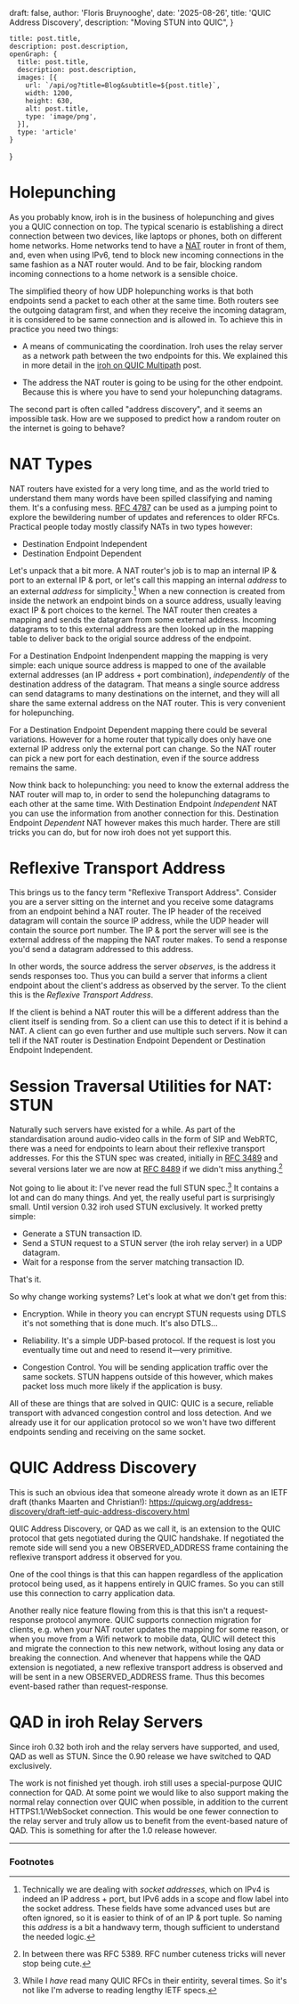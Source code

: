 
  draft: false,
  author: 'Floris Bruynooghe',
  date: '2025-08-26',
  title: 'QUIC Address Discovery',
  description:
    "Moving STUN into QUIC",
}

    title: post.title,
    description: post.description,
    openGraph: {
      title: post.title,
      description: post.description,
      images: [{
        url: `/api/og?title=Blog&subtitle=${post.title}`,
        width: 1200,
        height: 630,
        alt: post.title,
        type: 'image/png',
      }],
      type: 'article'
    }
}


# Holepunching

As you probably know, iroh is in the business of holepunching and gives you a QUIC connection on top.
The typical scenario is establishing a direct connection between two devices, like laptops or phones, both on different home networks.
Home networks tend to have a [NAT] router in front of them,
and, even when using IPv6, tend to block new incoming connections in the same fashion as a NAT router would.
And to be fair, blocking random incoming connections to a home network is a sensible choice.

[NAT]: https://en.wikipedia.org/wiki/Network_address_translation

The simplified theory of how UDP holepunching works is that both endpoints send a packet to each other at the same time.
Both routers see the outgoing datagram first, and when they receive the incoming datagram, it is considered to be same connection and is allowed in.
To achieve this in practice you need two things:

- A means of communicating the coordination.
  Iroh uses the relay server as a network path between the two endpoints for this.
  We explained this in more detail in the [iroh on QUIC Multipath] post.

[iroh on QUIC Multipath]: https://www.iroh.computer/blog/iroh-on-QUIC-multipath

- The address the NAT router is going to be using for the other endpoint.
  Because this is where you have to send your holepunching datagrams.

The second part is often called "address discovery", and it seems an impossible task.
How are we supposed to predict how a random router on the internet is going to behave?

# NAT Types

NAT routers have existed for a very long time,
and as the world tried to understand them many words have been spilled classifying and naming them.
It's a confusing mess.
[RFC 4787] can be used as a jumping point to explore the bewildering number of updates and references to older RFCs.
Practical people today mostly classify NATs in two types however:

[RFC 4787]: https://datatracker.ietf.org/doc/rfc4787/

- Destination Endpoint Independent
- Destination Endpoint Dependent

Let's unpack that a bit more.
A NAT router's job is to map an internal IP & port to an external IP & port,
or let's call this mapping an internal *address* to an external *address* for simplicity.[^addr]
When a new connection is created from inside the network an endpoint binds on a source address,
usually leaving exact IP & port choices to the kernel.
The NAT router then creates a mapping and sends the datagram from some external address.
Incoming datagrams to to this external address are then looked up in the mapping table to deliver back to the origial source address of the endpoint.

[^addr]: Technically we are dealing with *socket addresses*, which on IPv4 is indeed an IP address + port,
   but IPv6 adds in a scope and flow label into the socket address.
   These fields have some advanced uses but are often ignored,
   so it is easier to think of of an IP & port tuple.
   So naming this *address* is a bit a handwavy term,
   though sufficient to understand the needed logic.

For a Destination Endpoint Indenpendent mapping the mapping is very simple:
each unique source address is mapped to one of the available external addresses (an IP address + port combination),
*independently* of the destination address of the datagram.
That means a single source address can send datagrams to many destinations on the internet,
and they will all share the same external address on the NAT router.
This is very convenient for holepunching.

For a Destination Endpoint Dependent mapping there could be several variations.
However for a home router that typically does only have one external IP address only the external port can change.
So the NAT router can pick a new port for each destination, even if the source address remains the same.

Now think back to holepunching:
you need to know the external address the NAT router will map to,
in order to send the holepunching datagrams to each other at the same time.
With Destination Endpoint *Independent* NAT you can use the information from another connection for this.
Destination Endpoint *Dependent* NAT however makes this much harder.
There are still tricks you can do, but for now iroh does not yet support this.


# Reflexive Transport Address

This brings us to the fancy term "Reflexive Transport Address".
Consider you are a server sitting on the internet and you receive some datagrams from an endpoint behind a NAT router.
The IP header of the received datagram will contain the source IP address,
while the UDP header will contain the source port number.
The IP & port the server will see is the external address of the mapping the NAT router makes.
To send a response you'd send a datagram addressed to this address.

In other words, the source address the server *observes*,
is the address it sends responses too.
Thus you can build a server that informs a client endpoint about the client's address as observed by the server.
To the client this is the *Reflexive Transport Address*.

If the client is behind a NAT router this will be a different address than the client itself is sending from.
So a client can use this to detect if it is behind a NAT.
A client can go even further and use multiple such servers.
Now it can tell if the NAT router is Destination Endpoint Dependent or Destination Endpoint Independent.


# Session Traversal Utilities for NAT: STUN

Naturally such servers have existed for a while.
As part of the standardisation around audio-video calls in the form of SIP and WebRTC, there was a need for endpoints to learn about their reflexive transport addresses.
For this the STUN spec was created,
initially in [RFC 3489] and several versions later we are now at [RFC 8489] if we didn't miss anything.[^rfc-numbers]

[RFC 3489]: https://datatracker.ietf.org/doc/html/rfc3489
[RFC 8489]: https://datatracker.ietf.org/doc/html/rfc8489

[^rfc-numbers]: In between there was RFC 5389.  RFC number cuteness tricks will never stop being cute.

Not going to lie about it: I've never read the full STUN spec.[^spec-reading]
It contains a lot and can do many things.
And yet, the really useful part is surprisingly small.
Until version 0.32 iroh used STUN exclusively.
It worked pretty simple:

[^spec-reading]: While I *have* read many QUIC RFCs in their entirity, several times.  So it's not like I'm adverse to reading lengthy IETF specs.

- Generate a STUN transaction ID.
- Send a STUN request to a STUN server (the iroh relay server) in a UDP datagram.
- Wait for a response from the server matching transaction ID.

That's it.

So why change working systems?
Let's look at what we don't get from this:

- Encryption.
  While in theory you can encrypt STUN requests using DTLS it's not something that is done much.
  It's also DTLS...

- Reliability.
  It's a simple UDP-based protocol.
  If the request is lost you eventually time out and need to resend it—very primitive.

- Congestion Control.
  You will be sending application traffic over the same sockets.
  STUN happens outside of this however,
  which makes packet loss much more likely if the application is busy.

All of these are things that are solved in QUIC: QUIC is a secure,
reliable transport with advanced congestion control and loss detection.
And we already use it for our application protocol so we won't have two different endpoints sending and receiving on the same socket.


# QUIC Address Discovery

This is such an obvious idea that someone already wrote it down as an IETF draft (thanks Maarten and Christian!):
https://quicwg.org/address-discovery/draft-ietf-quic-address-discovery.html

QUIC Address Discovery, or QAD as we call it, is an extension to the QUIC protocol that gets negotiated during the QUIC handshake.
If negotiated the remote side will send you a new OBSERVED_ADDRESS frame containing the reflexive transport address it observed for you.

One of the cool things is that this can happen regardless of the application protocol being used,
as it happens entirely in QUIC frames.
So you can still use this connection to carry application data.

Another really nice feature flowing from this is that this isn't a request-response protocol anymore.
QUIC supports connection migration for clients,
e.g. when your NAT router updates the mapping for some reason,
or when you move from a Wifi network to mobile data,
QUIC will detect this and migrate the connection to this new network,
without losing any data or breaking the connection.
And whenever that happens while the QAD extension is negotiated,
a new reflexive transport address is observed and will be sent in a new OBSERVED_ADDRESS frame.
Thus this becomes event-based rather than request-response.


# QAD in iroh Relay Servers

Since iroh 0.32 both iroh and the relay servers have supported,
and used, QAD as well as STUN.
Since the 0.90 release we have switched to QAD exclusively.

The work is not finished yet though.
iroh still uses a special-purpose QUIC connection for QAD.
At some point we would like to also support making the normal relay connection over QUIC when possible,
in addition to the current HTTPS1.1/WebSocket connection.
This would be one fewer connection to the relay server and truly allow us to benefit from the event-based nature of QAD.
This is something for after the 1.0 release however.


** **

### Footnotes
